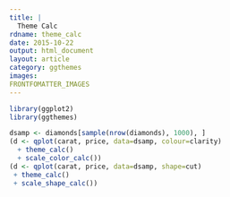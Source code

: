 ```yaml
---
title: |
  Theme Calc
rdname: theme_calc
date: 2015-10-22
output: html_document
layout: article
category: ggthemes
images:
FRONTFOMATTER_IMAGES
---
```


```r
library(ggplot2)
library(ggthemes)
```

```r
dsamp <- diamonds[sample(nrow(diamonds), 1000), ]
(d <- qplot(carat, price, data=dsamp, colour=clarity)
  + theme_calc()
  + scale_color_calc())
(d <- qplot(carat, price, data=dsamp, shape=cut)
 + theme_calc()
 + scale_shape_calc())



```